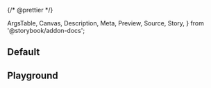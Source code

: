 {/* @prettier */}

  ArgsTable,
  Canvas,
  Description,
  Meta,
  Preview,
  Source,
  Story,
} from '@storybook/addon-docs';


<Meta title="Material UI/Select" component={Select} render={Template} />

<Description of={Select} />

## Default

<Canvas>
  <Story name="Default" args={{}} />
</Canvas>

## Playground

<Canvas isColumn>
  <Story name="Playground" args={{}} />
</Canvas>

<ArgsTable story="Playground" />
